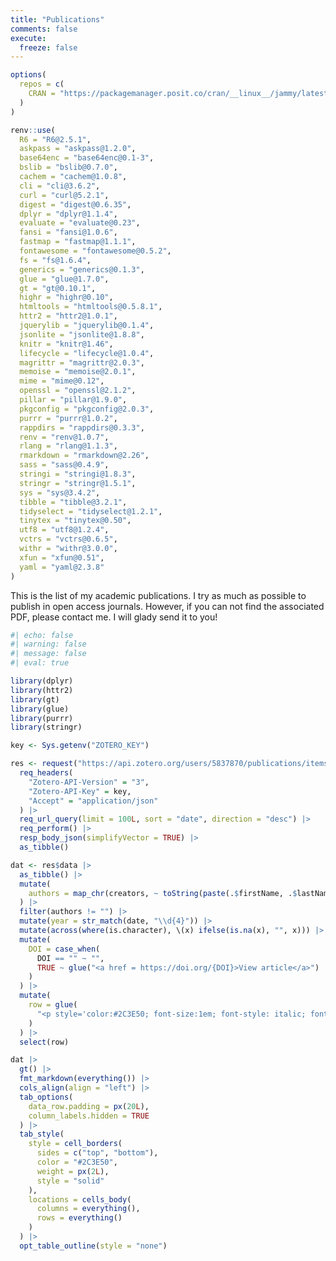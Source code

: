 ```yaml
---
title: "Publications"
comments: false
execute:
  freeze: false
---
```


```r
options(
  repos = c(
    CRAN = "https://packagemanager.posit.co/cran/__linux__/jammy/latest"
  )
)

renv::use(
  R6 = "R6@2.5.1",
  askpass = "askpass@1.2.0",
  base64enc = "base64enc@0.1-3",
  bslib = "bslib@0.7.0",
  cachem = "cachem@1.0.8",
  cli = "cli@3.6.2",
  curl = "curl@5.2.1",
  digest = "digest@0.6.35",
  dplyr = "dplyr@1.1.4",
  evaluate = "evaluate@0.23",
  fansi = "fansi@1.0.6",
  fastmap = "fastmap@1.1.1",
  fontawesome = "fontawesome@0.5.2",
  fs = "fs@1.6.4",
  generics = "generics@0.1.3",
  glue = "glue@1.7.0",
  gt = "gt@0.10.1",
  highr = "highr@0.10",
  htmltools = "htmltools@0.5.8.1",
  httr2 = "httr2@1.0.1",
  jquerylib = "jquerylib@0.1.4",
  jsonlite = "jsonlite@1.8.8",
  knitr = "knitr@1.46",
  lifecycle = "lifecycle@1.0.4",
  magrittr = "magrittr@2.0.3",
  memoise = "memoise@2.0.1",
  mime = "mime@0.12",
  openssl = "openssl@2.1.2",
  pillar = "pillar@1.9.0",
  pkgconfig = "pkgconfig@2.0.3",
  purrr = "purrr@1.0.2",
  rappdirs = "rappdirs@0.3.3",
  renv = "renv@1.0.7",
  rlang = "rlang@1.1.3",
  rmarkdown = "rmarkdown@2.26",
  sass = "sass@0.4.9",
  stringi = "stringi@1.8.3",
  stringr = "stringr@1.5.1",
  sys = "sys@3.4.2",
  tibble = "tibble@3.2.1",
  tidyselect = "tidyselect@1.2.1",
  tinytex = "tinytex@0.50",
  utf8 = "utf8@1.2.4",
  vctrs = "vctrs@0.6.5",
  withr = "withr@3.0.0",
  xfun = "xfun@0.51",
  yaml = "yaml@2.3.8"
)
```

::: {.callout-note}
This is the list of my academic publications. I try as much as possible to publish in open access journals. However, if you can not find the associated PDF, please contact me. I will glady send it to you!
:::

```r
#| echo: false
#| warning: false
#| message: false
#| eval: true

library(dplyr)
library(httr2)
library(gt)
library(glue)
library(purrr)
library(stringr)

key <- Sys.getenv("ZOTERO_KEY")

res <- request("https://api.zotero.org/users/5837870/publications/items/") |>
  req_headers(
    "Zotero-API-Version" = "3",
    "Zotero-API-Key" = key,
    "Accept" = "application/json"
  ) |>
  req_url_query(limit = 100L, sort = "date", direction = "desc") |>
  req_perform() |>
  resp_body_json(simplifyVector = TRUE) |>
  as_tibble()

dat <- res$data |>
  as_tibble() |>
  mutate(
    authors = map_chr(creators, ~ toString(paste(.$firstName, .$lastName)))
  ) |>
  filter(authors != "") |>
  mutate(year = str_match(date, "\\d{4}")) |>
  mutate(across(where(is.character), \(x) ifelse(is.na(x), "", x))) |>
  mutate(
    DOI = case_when(
      DOI == "" ~ "",
      TRUE ~ glue("<a href = https://doi.org/{DOI}>View article</a>")
    )
  ) |>
  mutate(
    row = glue(
      "<p style='color:#2C3E50; font-size:1em; font-style: italic; font-weight: bold; font-family: Poppins'>{title}</p><p style='color:#616D7E; font-size:0.85em; font-family: Poppins'>{authors}, <em>{publicationTitle}</em> ({year}) {DOI}</p>"
    )
  ) |>
  select(row)

dat |>
  gt() |>
  fmt_markdown(everything()) |>
  cols_align(align = "left") |>
  tab_options(
    data_row.padding = px(20L),
    column_labels.hidden = TRUE
  ) |>
  tab_style(
    style = cell_borders(
      sides = c("top", "bottom"),
      color = "#2C3E50",
      weight = px(2L),
      style = "solid"
    ),
    locations = cells_body(
      columns = everything(),
      rows = everything()
    )
  ) |>
  opt_table_outline(style = "none")
```
